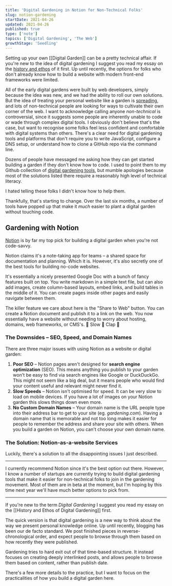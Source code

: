 ```yaml
---
title: 'Digital Gardening in Notion for Non-Technical Folks'
slug: notion-gardening
startDate: 2021-04-26
updated: 2021-04-26
published: true
type: ['note']
topics: ['Digital Gardening', 'The Web']
growthStage: 'Seedling'
---
```


<IntroParagraph>

Setting up your own [[Digital Garden]] can be a pretty technical affair. <Footnote idName={1}>If you're new to the idea of digital gardening I suggest you read my essay on the [history and ethos](/garden-history) of it first.</Footnote> Up until recently, the options for folks who don't already know how to build a website with modern front-end frameworks were limited. 

</IntroParagraph>

All of the early digital gardens were built by web developers, simply because the idea was new, and we had the ability to roll our own solutions. But the idea of treating your personal website like a  garden is [spreading](https://www.technologyreview.com/2020/09/03/1007716/digital-gardens-let-you-cultivate-your-own-little-bit-of-the-internet/), and lots of non-technical people are looking for ways to cultivate their own corner of the web. <Footnote idName={2}>I want to acknowledge calling anyone  _non-technical_ is controversial, since it suggests some people are inherently unable to code or wade through complex digital tools. I obviously don't believe that's the case, but want to recognise some folks feel less confident and comfortable with digital systems than others.</Footnote> There's a clear need for digital gardening tools and platforms that don't require you to write JavaScript, configure a DNS setup, or understand how to clone a GitHub repo via the command line.

Dozens of people have messaged me asking how they can get started building a garden if they don't know how to code. I used to point them to my Github collection of [digital gardening tools](https://github.com/MaggieAppleton/digital-gardeners), but mumble apologies because most of the solutions listed there require a reasonably high level of technical literacy.

I hated telling these folks I didn't know how to help them. 

Thankfully, that's starting to change. Over the last six months, a number of tools have popped up that make it _much_ easier to plant a digital garden without touching code.

## Gardening with Notion

[Notion](https://www.notion.so/) is by far my top pick for building a digital garden when you're not code-savvy.

Notion claims it's a note-taking app for teams – a shared space for documentation and planning. Which it is. However, it's also secretly one of the best tools for building no-code websites. 

It's essentially a nicely presented Google Doc with a bunch of fancy features built on top. You write markdown in a simple text file, but can also add images, create column-based layouts, embed links, and build tables in the middle of it. You can create pages inside other pages and easily navigate between them.

The killer feature we care about here is the "Share to Web" button. You can create a Notion document and publish it to a link on the web. You now essentially have a website without needing to worry about hosting, domains, web frameworks, or CMS's. 👏 Slow 👏 Clap 👏

### The Downsides – SEO, Speed, and Domain Names

There are three major issues with using Notion as a website or digital garden:

1. **Poor SEO** – Notion pages aren't designed for __search engine optimization__ (SEO). This means anything you publish to your garden won't be easy to find via search engines like Google or DuckDuckGo. This might not seem like a big deal, but it means people who would find your content useful and relevant might never find it. 
2. **Slow Speeds** – Notion isn't optimised for speed. It can be very slow to load on mobile devices. If you have a lot of images on your Notion garden this slows things down even more.
3. **No Custom Domain Names** – Your domain name is the URL people type into their address bar to get to your site (eg. _gardening.com_). Having a domain name that is memorable and not too long makes it easier for people to remember the address and share your site with others. When you build a garden on Notion, you can't choose your own domain name.

### The Solution: Notion-as-a-website Services

Luckily, there's a solution to all the disappointing issues I just described. 

---

I currently recommend Notion since it's the best option out there. However, I know a number of startups are currently trying to build digital gardening tools that make it easier for non-technical folks to join in the gardening movement. Most of them are in beta at the moment, but I'm hoping by this time next year we'll have much better options to pick from.



---

If you're new to the term _Digital Gardening_ I suggest you read my essay on the [[History and Ethos of Digital Gardening]] first.

The quick version is that digital gardening is a new way to think about the way we present personal knowledge online. Up until recently, blogging has been our de facto standard. We post finished pieces in reverse-chronological order, and expect people to browse through them based on how recently they were published.

Gardening tries to hard exit out of that time-based structure. It instead focuses on creating deeply interlinked posts, and allows people to browse them based on content, rather than publish date. 

There's a few more details to the practice, but I want to focus on the practicalities of how you build a digital garden here.


